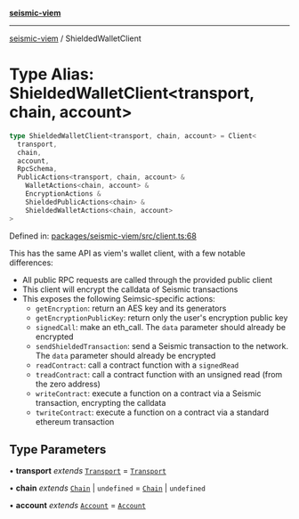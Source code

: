 [**seismic-viem**](/seismic-viem/README.mdx)

---

[seismic-viem](/seismic-viem/globals.mdx) / ShieldedWalletClient

# Type Alias: ShieldedWalletClient\<transport, chain, account\>

```ts
type ShieldedWalletClient<transport, chain, account> = Client<
  transport,
  chain,
  account,
  RpcSchema,
  PublicActions<transport, chain, account> &
    WalletActions<chain, account> &
    EncryptionActions &
    ShieldedPublicActions<chain> &
    ShieldedWalletActions<chain, account>
>
```

Defined in: [packages/seismic-viem/src/client.ts:68](https://github.com/SeismicSystems/seismic-client/blob/20cbc38b124eb846d84808d4920a4be5d594b1cb/packages/seismic-viem/src/client.ts#L68)

This has the same API as viem's wallet client, with a few notable differences:

- All public RPC requests are called through the provided public client
- This client will encrypt the calldata of Seismic transactions
- This exposes the following Seimsic-specific actions:
  - `getEncryption`: return an AES key and its generators
  - `getEncryptionPublicKey`: return only the user's encryption public key
  - `signedCall`: make an eth_call. The `data` parameter should already be encrypted
  - `sendShieldedTransaction`: send a Seismic transaction to the network. The `data` parameter should already be encrypted
  - `readContract`: call a contract function with a `signedRead`
  - `treadContract`: call a contract function with an unsigned read (from the zero address)
  - `writeContract`: execute a function on a contract via a Seismic transaction, encrypting the calldata
  - `twriteContract`: execute a function on a contract via a standard ethereum transaction

## Type Parameters

• **transport** _extends_ [`Transport`](https://github.com/wevm/viem) = [`Transport`](https://github.com/wevm/viem)

• **chain** _extends_ [`Chain`](https://github.com/wevm/viem) \| `undefined` = [`Chain`](https://github.com/wevm/viem) \| `undefined`

• **account** _extends_ [`Account`](https://github.com/wevm/viem) = [`Account`](https://github.com/wevm/viem)
